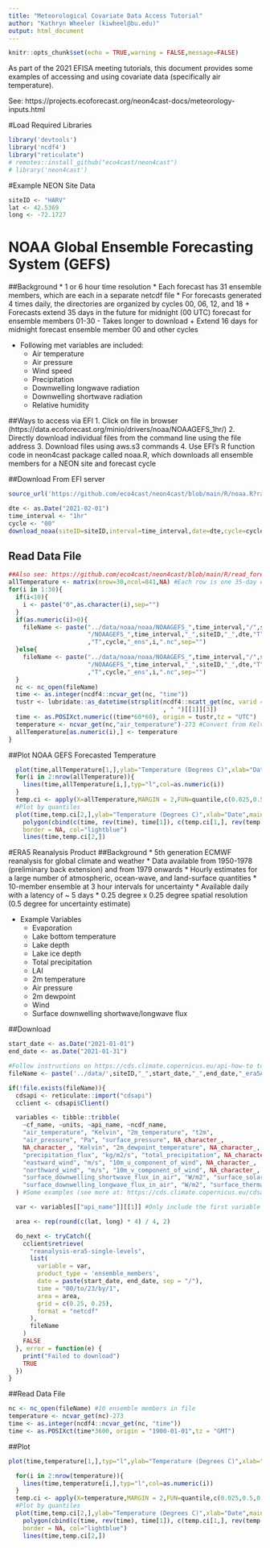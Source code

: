 ```yaml
---
title: "Meteorological Covariate Data Access Tutorial"
author: "Kathryn Wheeler (kiwheel@bu.edu)"
output: html_document
---
```


```r
knitr::opts_chunk$set(echo = TRUE,warning = FALSE,message=FALSE)
```

As part of the 2021 EFISA meeting tutorials, this document provides some examples of accessing and using covariate data (specifically air temperature). 

See: https://projects.ecoforecast.org/neon4cast-docs/meteorology-inputs.html

#Load Required Libraries
```r
library('devtools')
library('ncdf4')
library("reticulate")
# remotes::install_github("eco4cast/neon4cast")
# library('neon4cast')
```

#Example NEON Site Data
```r
siteID <- "HARV"
lat <- 42.5369
long <- -72.1727
```

# NOAA Global Ensemble Forecasting System (GEFS)
##Background 
* 1 or 6 hour time resolution
* Each forecast has 31 ensemble members, which are each in a separate netcdf file
* For forecasts generated 4 times daily, the directories are organized by cycles 00, 06, 12, and 18
    + Forecasts extend 35 days in the future for midnight (00 UTC) forecast for ensemble members 01-30
        - Takes longer to download
    + Extend 16 days for midnight forecast ensemble member 00 and other cycles

* Following met variables are included:
    + Air temperature
    + Air pressure
    + Wind speed
    + Precipitation
    + Downwelling longwave radiation
    + Downwelling shortwave radiation
    + Relative humidity
  
##Ways to access via EFI
1. Click on file in browser (https://data.ecoforecast.org/minio/drivers/noaa/NOAAGEFS_1hr/)
2. Directly download individual files from the command line using the file address
3. Download files using aws.s3 commands
4. Use EFI's R function code in neon4cast package called noaa.R, which downloads all ensemble members for a NEON site and forecast cycle

##Download From EFI server
```r
source_url('https://github.com/eco4cast/neon4cast/blob/main/R/noaa.R?raw=TRUE')

dte <- as.Date("2021-02-01")
time_interval <- "1hr"
cycle <- "00"
download_noaa(siteID=siteID,interval=time_interval,date=dte,cycle=cycle,dir='../data')

```

## Read Data File 
```r
##Also see: https://github.com/eco4cast/neon4cast/blob/main/R/read_forecast.R
allTemperature <- matrix(nrow=30,ncol=841,NA) #Each row is one 35-day ensemble member for different time values on the columns
for(i in 1:30){
  if(i<10){
    i <- paste("0",as.character(i),sep="")
  }
  if(as.numeric(i)>0){
    fileName <- paste("../data/noaa/noaa/NOAAGEFS_",time_interval,"/",siteID,"/",dte,"/",cycle,
                      "/NOAAGEFS_",time_interval,"_",siteID,"_",dte,"T",cycle,"_",dte+35
                      ,"T",cycle,"_ens",i,".nc",sep="")
  }else{
    fileName <- paste("../data/noaa/noaa/NOAAGEFS_",time_interval,"/",siteID,"/",dte,"/",cycle,
                      "/NOAAGEFS_",time_interval,"_",siteID,"_",dte,"T",cycle,"_",dte+16
                      ,"T",cycle,"_ens",i,".nc",sep="")
  }
  nc <- nc_open(fileName)
  time <- as.integer(ncdf4::ncvar_get(nc, "time"))
  tustr <- lubridate::as_datetime(strsplit(ncdf4::ncatt_get(nc, varid = "time", "units")$value
                                           , " ")[[1]][3])
  time <- as.POSIXct.numeric((time*60*60), origin = tustr,tz = "UTC")
  temperature <- ncvar_get(nc,"air_temperature")-273 #Convert from Kelvin to Celcius
  allTemperature[as.numeric(i),] <- temperature
}

```

##Plot NOAA GEFS Forecasted Temperature
```r
  plot(time,allTemperature[1,],ylab="Temperature (Degrees C)",xlab="Date",main="NOAA GEFS Temperature Forecast for HARV",typ="l",col=1,ylim=c(-30,20))
  for(i in 2:nrow(allTemperature)){
    lines(time,allTemperature[i,],typ="l",col=as.numeric(i))
  }
  temp.ci <- apply(X=allTemperature,MARGIN = 2,FUN=quantile,c(0.025,0.5,0.975))
  #Plot by quantiles 
  plot(time,temp.ci[2,],ylab="Temperature (Degrees C)",xlab="Date",main="NOAA GEFS Temperature Forecast for HARV",typ="l",ylim=c(-20,15))
    polygon(cbind(c(time, rev(time), time[1]), c(temp.ci[1,], rev(temp.ci[3,]), temp.ci[1,][1])), 
    border = NA, col="lightblue")
    lines(time,temp.ci[2,])
```

#ERA5 Reanalysis Product
##Background
* 5th generation ECMWF reanalysis for global climate and weather
* Data available from 1950-1978 (preliminary back extension) and from 1979 onwards
* Hourly estimates for a large number of atmospheric, ocean-wave, and land-surface quantities
* 10-member ensemble at 3 hour intervals for uncertainty
* Available daily with a latency of ~ 5 days
* 0.25 degree x 0.25 degree spatial resolution (0.5 degree for uncertainty estimate)

* Example Variables
    + Evaporation
    + Lake bottom temperature
    + Lake depth
    + Lake ice depth
    + Total precipitation
    + LAI
    + 2m temperature
    + Air pressure
    + 2m dewpoint
    + Wind
    + Surface downwelling shortwave/longwave flux

##Download 
```r
start_date <- as.Date("2021-01-01")
end_date <- as.Date("2021-01-31")

#Follow instructions on https://cds.climate.copernicus.eu/api-how-to to obtain a Climate Data Store Application Program Interface (cdsapi) key 
fileName <- paste('../data/',siteID,"_",start_date,"_",end_date,"_era5AirTemperatureMembers.nc", sep ="")

if(!file.exists(fileName)){
  cdsapi <- reticulate::import("cdsapi")
  cclient <- cdsapi$Client()

  variables <- tibble::tribble(
    ~cf_name, ~units, ~api_name, ~ncdf_name,
    "air_temperature", "Kelvin", "2m_temperature", "t2m",
    "air_pressure", "Pa", "surface_pressure", NA_character_,
    NA_character_, "Kelvin", "2m_dewpoint_temperature", NA_character_,
    "precipitation_flux", "kg/m2/s", "total_precipitation", NA_character_,
    "eastward_wind", "m/s", "10m_u_component_of_wind", NA_character_,
    "northward_wind", "m/s", "10m_v_component_of_wind", NA_character_,
    "surface_downwelling_shortwave_flux_in_air", "W/m2", "surface_solar_radiation_downwards", NA_character_,
    "surface_downwelling_longwave_flux_in_air", "W/m2", "surface_thermal_radiation_downwards", NA_character_
  ) #Some examples (see more at: https://cds.climate.copernicus.eu/cdsapp#!/dataset/reanalysis-era5-single-levels?tab=overview)

  var <- variables[["api_name"]][[1]] #Only include the first variable

  area <- rep(round(c(lat, long) * 4) / 4, 2)

  do_next <- tryCatch({
    cclient$retrieve(
      "reanalysis-era5-single-levels",
      list(
        variable = var,
        product_type = 'ensemble_members',
        date = paste(start_date, end_date, sep = "/"),
        time = "00/to/23/by/1",
        area = area,
        grid = c(0.25, 0.25),
        format = "netcdf"
      ),
      fileName
    )
    FALSE
  }, error = function(e) {
    print("Failed to download")
    TRUE
  })
}
```

##Read Data File
```r

nc <- nc_open(fileName) #10 ensemble members in file
temperature <- ncvar_get(nc)-273
time <- as.integer(ncdf4::ncvar_get(nc, "time"))
time <- as.POSIXct(time*3600, origin = "1900-01-01",tz = "GMT")
```

##Plot
```r
plot(time,temperature[1,],typ="l",ylab="Temperature (Degrees C)",xlab="Date",main="ERA5 Temperature for HARV")

  for(i in 2:nrow(temperature)){
    lines(time,temperature[i,],typ="l",col=as.numeric(i))
  }
  temp.ci <- apply(X=temperature,MARGIN = 2,FUN=quantile,c(0.025,0.5,0.975))
  #Plot by quantiles
  plot(time,temp.ci[2,],ylab="Temperature (Degrees C)",xlab="Date",main="ERA Temperature for HARV",typ="l")
    polygon(cbind(c(time, rev(time), time[1]), c(temp.ci[1,], rev(temp.ci[3,]), temp.ci[1,][1])),
    border = NA, col="lightblue")
    lines(time,temp.ci[2,])
```


